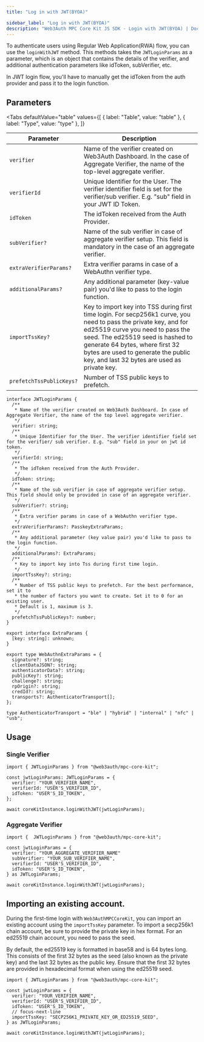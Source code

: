 ```yaml
---
title: "Log in with JWT(BYOA)"

sidebar_label: "Log in with JWT(BYOA)"
description: "Web3Auth MPC Core Kit JS SDK - Login with JWT(BYOA) | Documentation - Web3Auth"
---
```



To authenticate users using Regular Web Application(RWA) flow, you can use the `loginWithJWT`
method. This methods takes the `JWTLoginParams` as a parameter, which is an object that contains the
details of the verifier, and additional authentication parameters like idToken, subVerifier, etc.

In JWT login flow, you'll have to manually get the idToken from the auth provider and pass it to the
login function.

## Parameters

<Tabs
  defaultValue="table"
  values={[
    { label: "Table", value: "table" },
    { label: "Type", value: "type" },
  ]}
>

<TabItem value="table">

| Parameter                | Description                                                                                                                                                                                                                                                                                                       |
| ------------------------ | ----------------------------------------------------------------------------------------------------------------------------------------------------------------------------------------------------------------------------------------------------------------------------------------------------------------- |
| `verifier`               | Name of the verifier created on Web3Auth Dashboard. In the case of Aggregate Verifier, the name of the top-level aggregate verifier.                                                                                                                                                                              |
| `verifierId`             | Unique Identifier for the User. The verifier identifier field is set for the verifier/sub verifier. E.g. "sub" field in your JWT ID Token.                                                                                                                                                                        |
| `idToken`                | The idToken received from the Auth Provider.                                                                                                                                                                                                                                                                      |
| `subVerifier?`           | Name of the sub verifier in case of aggregate verifier setup. This field is mandatory in the case of an aggregate verifier.                                                                                                                                                                                       |
| `extraVerifierParams?`   | Extra verifier params in case of a WebAuthn verifier type.                                                                                                                                                                                                                                                        |
| `additionalParams?`      | Any additional parameter (key-value pair) you'd like to pass to the login function.                                                                                                                                                                                                                               |
| `importTssKey?`          | Key to import key into TSS during first time login. For secp256k1 curve, you need to pass the private key, and for ed25519 curve you need to pass the seed. The ed25519 seed is hashed to generate 64 bytes, where first 32 bytes are used to generate the public key, and last 32 bytes are used as private key. |
| `prefetchTssPublicKeys?` | Number of TSS public keys to prefetch.                                                                                                                                                                                                                                                                            |

</TabItem>
<TabItem value="type">

```tsx
interface JWTLoginParams {
  /**
   * Name of the verifier created on Web3Auth Dashboard. In case of Aggregate Verifier, the name of the top level aggregate verifier.
   */
  verifier: string;
  /**
   * Unique Identifier for the User. The verifier identifier field set for the verifier/ sub verifier. E.g. "sub" field in your on jwt id token.
   */
  verifierId: string;
  /**
   * The idToken received from the Auth Provider.
   */
  idToken: string;
  /**
   * Name of the sub verifier in case of aggregate verifier setup. This field should only be provided in case of an aggregate verifier.
   */
  subVerifier?: string;
  /**
   * Extra verifier params in case of a WebAuthn verifier type.
   */
  extraVerifierParams?: PasskeyExtraParams;
  /**
   * Any additional parameter (key value pair) you'd like to pass to the login function.
   */
  additionalParams?: ExtraParams;
  /**
   * Key to import key into Tss during first time login.
   */
  importTssKey?: string;
  /**
   * Number of TSS public keys to prefetch. For the best performance, set it to
   * the number of factors you want to create. Set it to 0 for an existing user.
   * Default is 1, maximum is 3.
   */
  prefetchTssPublicKeys?: number;
}

export interface ExtraParams {
  [key: string]: unknown;
}

export type WebAuthnExtraParams = {
  signature?: string;
  clientDataJSON?: string;
  authenticatorData?: string;
  publicKey?: string;
  challenge?: string;
  rpOrigin?: string;
  credId?: string;
  transports?: AuthenticatorTransport[];
};

type AuthenticatorTransport = "ble" | "hybrid" | "internal" | "nfc" | "usb";
```

</TabItem>

</Tabs>

## Usage

### Single Verifier

```tsx
import { JWTLoginParams } from "@web3auth/mpc-core-kit";

const jwtLoginParams: JWTLoginParams = {
  verifier: "YOUR_VERIFIER_NAME",
  verifierId: "USER'S_VERIFIER_ID",
  idToken: "USER'S_ID_TOKEN",
};

await coreKitInstance.loginWithJWT(jwtLoginParams);
```

### Aggregate Verifier

```tsx
import {  JWTLoginParams } from "@web3auth/mpc-core-kit";

const jwtLoginParams = {
  verifier: "YOUR_AGGREGATE_VERIFIER_NAME"
  subVerifier: "YOUR_SUB_VERIFIER_NAME",
  verifierId: "USER'S_VERIFIER_ID",
  idToken: "USER'S_ID_TOKEN",
} as JWTLoginParams;

await coreKitInstance.loginWithJWT(jwtLoginParams);
```

## Importing an existing account.

During the first-time login with `Web3AuthMPCCoreKit`, you can import an existing account using the
`importTssKey` parameter. To import a secp256k1 chain account, be sure to provide the private key in
hex format. For an ed25519 chain account, you need to pass the seed.

By default, the ed25519 key is formatted in base58 and is 64 bytes long. This consists of the first
32 bytes as the seed (also known as the private key) and the last 32 bytes as the public key. Ensure
that the first 32 bytes are provided in hexadecimal format when using the ed25519 seed.

```tsx
import { JWTLoginParams } from "@web3auth/mpc-core-kit";

const jwtLoginParams = {
  verifier: "YOUR_VERIFIER_NAME",
  verifierId: "USER'S_VERIFIER_ID",
  idToken: "USER'S_ID_TOKEN",
  // focus-next-line
  importTssKey: "SECP256K1_PRIVATE_KEY_OR_ED25519_SEED",
} as JWTLoginParams;

await coreKitInstance.loginWithJWT(jwtLoginParams);
```
